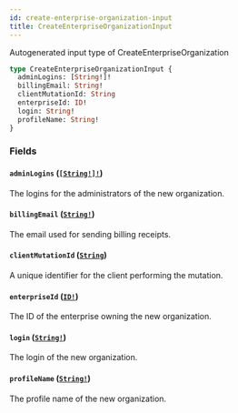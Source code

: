 ```yaml
---
id: create-enterprise-organization-input
title: CreateEnterpriseOrganizationInput
---
```


Autogenerated input type of CreateEnterpriseOrganization

```graphql
type CreateEnterpriseOrganizationInput {
  adminLogins: [String!]!
  billingEmail: String!
  clientMutationId: String
  enterpriseId: ID!
  login: String!
  profileName: String!
}
```

### Fields

#### `adminLogins` ([`[String!]!`](/docs/api/scalars/string))

The logins for the administrators of the new organization.

#### `billingEmail` ([`String!`](/docs/api/scalars/string))

The email used for sending billing receipts.

#### `clientMutationId` ([`String`](/docs/api/scalars/string))

A unique identifier for the client performing the mutation.

#### `enterpriseId` ([`ID!`](/docs/api/scalars/id))

The ID of the enterprise owning the new organization.

#### `login` ([`String!`](/docs/api/scalars/string))

The login of the new organization.

#### `profileName` ([`String!`](/docs/api/scalars/string))

The profile name of the new organization.
